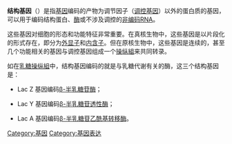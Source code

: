 {{Unreferenced|time=2015-05-05}}
'''结构基因'''（{{lang-en|structural gene}}）是指[[基因|基因]]编码的产物为调节因子（[[调控基因|调控基因]]）以外的蛋白质的基因，可以用于编码结构蛋白、[[酶|酶]]或不涉及调控的[[非编码RNA|非编码RNA]]。

这些基因对细胞的形态和功能特征非常重要。在真核生物中，这些基因是以片段化的形式存在，即分为[[外显子|外显子]]和[[内含子|内含子]]。但在原核生物中，这些基因是连续的，甚至几个功能相关的基因与调控基因组成一个[[操纵組|操纵組]]来共同转录。

如在[[乳糖操纵組|乳糖操纵組]]中，结构基因编码的就是与乳糖代谢有关的酶，这三个结构基因是：

* Lac Z 基因编码[[β-半乳糖苷酶|β-半乳糖苷酶]]；

* Lac Y 基因编码[[β-半乳糖苷透性酶|β-半乳糖苷透性酶]]；

* Lac A 基因编码[[β-半乳糖苷乙酰基转移酶|β-半乳糖苷乙酰基转移酶]]。

{{DEFAULTSORT:Structural Gene}}
[[Category:基因|Category:基因]]
[[Category:基因表达|Category:基因表达]]


{{Genetics-stub}}